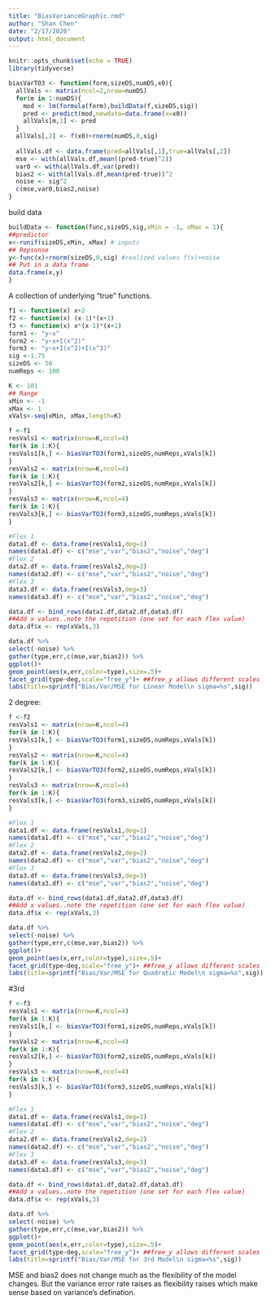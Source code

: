 ```yaml
---
title: "BiasVarianceGraphic.rmd"
author: "Shan Chen"
date: "2/17/2020"
output: html_document
---
```


```r
knitr::opts_chunk$set(echo = TRUE)
library(tidyverse)
```

```r
biasVarTO3 <- function(form,sizeDS,numDS,x0){
  allVals <- matrix(ncol=2,nrow=numDS)
  for(m in 1:numDS){
    mod <- lm(formula(form),buildData(f,sizeDS,sig))
    pred <- predict(mod,newdata=data.frame(x=x0))
    allVals[m,1] <- pred
  }
  allVals[,2] <- f(x0)+rnorm(numDS,0,sig)
  
  allVals.df <- data.frame(pred=allVals[,1],true=allVals[,2])
  mse <- with(allVals.df,mean((pred-true)^2))
  var0 <- with(allVals.df,var(pred))
  bias2 <- with(allVals.df,mean(pred-true))^2
  noise <- sig^2
  c(mse,var0,bias2,noise)
}
```
build data
```r
buildData <- function(func,sizeDS,sig,xMin = -1, xMax = 1){
##predictor
x<-runif(sizeDS,xMin, xMax) # inputs
## Repsonse
y<-func(x)+rnorm(sizeDS,0,sig) #realized values f(x)+noise
## Put in a data frame
data.frame(x,y)
}
```
A collection of underlying "true" functions.
```r
f1 <- function(x) x+2
f2 <- function(x) (x-1)*(x+1)
f3 <- function(x) x*(x-1)*(x+1)
form1 <- "y~x"
form2 <- "y~x+I(x^2)"
form3 <- "y~x+I(x^2)+I(x^3)"
sig <-1.75
sizeDS <- 50
numReps <- 100 

K <- 101
## Range
xMin <- -1
xMax <- 1
xVals<-seq(xMin, xMax,length=K)
```

```r
f <-f1
resVals1 <- matrix(nrow=K,ncol=4)
for(k in 1:K){
resVals1[k,] <- biasVarTO3(form1,sizeDS,numReps,xVals[k])
}
resVals2 <- matrix(nrow=K,ncol=4)
for(k in 1:K){
resVals2[k,] <- biasVarTO3(form2,sizeDS,numReps,xVals[k])
}
resVals3 <- matrix(nrow=K,ncol=4)
for(k in 1:K){
resVals3[k,] <- biasVarTO3(form3,sizeDS,numReps,xVals[k])
}
```

```r
#Flex 1
data1.df <- data.frame(resVals1,deg=1)
names(data1.df) <- c("mse","var","bias2","noise","deg")
#Flex 2
data2.df <- data.frame(resVals2,deg=2)
names(data2.df) <- c("mse","var","bias2","noise","deg")
#Flex 3
data3.df <- data.frame(resVals3,deg=3)
names(data3.df) <- c("mse","var","bias2","noise","deg")

data.df <- bind_rows(data1.df,data2.df,data3.df)
##Add x values..note the repetition (one set for each flex value)
data.df$x <- rep(xVals,3)
```

```r
data.df %>%
select(-noise) %>%
gather(type,err,c(mse,var,bias2)) %>%
ggplot()+
geom_point(aes(x,err,color=type),size=.5)+
facet_grid(type~deg,scale="free_y")+ ##free_y allows different scales
labs(title=sprintf("Bias/Var/MSE for Linear Model\n sigma=%s",sig))
```
2 degree:
```r
f <-f2
resVals1 <- matrix(nrow=K,ncol=4)
for(k in 1:K){
resVals1[k,] <- biasVarTO3(form1,sizeDS,numReps,xVals[k])
}
resVals2 <- matrix(nrow=K,ncol=4)
for(k in 1:K){
resVals2[k,] <- biasVarTO3(form2,sizeDS,numReps,xVals[k])
}
resVals3 <- matrix(nrow=K,ncol=4)
for(k in 1:K){
resVals3[k,] <- biasVarTO3(form3,sizeDS,numReps,xVals[k])
}
```

```r
#Flex 1
data1.df <- data.frame(resVals1,deg=1)
names(data1.df) <- c("mse","var","bias2","noise","deg")
#Flex 2
data2.df <- data.frame(resVals2,deg=2)
names(data2.df) <- c("mse","var","bias2","noise","deg")
#Flex 3
data3.df <- data.frame(resVals3,deg=3)
names(data3.df) <- c("mse","var","bias2","noise","deg")

data.df <- bind_rows(data1.df,data2.df,data3.df)
##Add x values..note the repetition (one set for each flex value)
data.df$x <- rep(xVals,3)
```

```r
data.df %>%
select(-noise) %>%
gather(type,err,c(mse,var,bias2)) %>%
ggplot()+
geom_point(aes(x,err,color=type),size=.5)+
facet_grid(type~deg,scale="free_y")+ ##free_y allows different scales
labs(title=sprintf("Bias/Var/MSE for Quadratic Model\n sigma=%s",sig))
```
#3rd
```r
f <-f3
resVals1 <- matrix(nrow=K,ncol=4)
for(k in 1:K){
resVals1[k,] <- biasVarTO3(form1,sizeDS,numReps,xVals[k])
}
resVals2 <- matrix(nrow=K,ncol=4)
for(k in 1:K){
resVals2[k,] <- biasVarTO3(form2,sizeDS,numReps,xVals[k])
}
resVals3 <- matrix(nrow=K,ncol=4)
for(k in 1:K){
resVals3[k,] <- biasVarTO3(form3,sizeDS,numReps,xVals[k])
}
```

```r
#Flex 1
data1.df <- data.frame(resVals1,deg=1)
names(data1.df) <- c("mse","var","bias2","noise","deg")
#Flex 2
data2.df <- data.frame(resVals2,deg=2)
names(data2.df) <- c("mse","var","bias2","noise","deg")
#Flex 3
data3.df <- data.frame(resVals3,deg=3)
names(data3.df) <- c("mse","var","bias2","noise","deg")

data.df <- bind_rows(data1.df,data2.df,data3.df)
##Add x values..note the repetition (one set for each flex value)
data.df$x <- rep(xVals,3)
```

```r
data.df %>%
select(-noise) %>%
gather(type,err,c(mse,var,bias2)) %>%
ggplot()+
geom_point(aes(x,err,color=type),size=.5)+
facet_grid(type~deg,scale="free_y")+ ##free_y allows different scales
labs(title=sprintf("Bias/Var/MSE for 3rd Model\n sigma=%s",sig))
```
MSE and bias2 does not change much as the flexibility of the model changes. But the variance error rate raises as flexibility raises which make sense based on variance's defination.